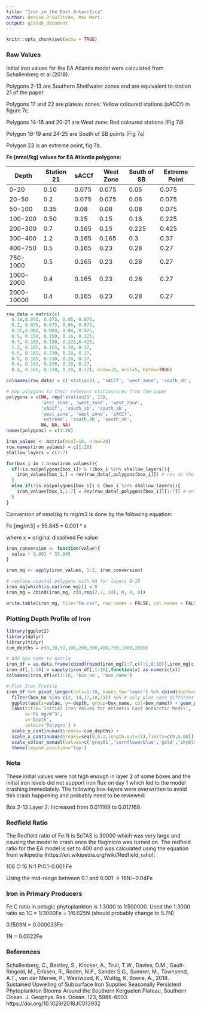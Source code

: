 ```yaml
---
title: "Iron in the East Antarctica"
author: Denise O'Sullivan, Mao Mori.
output: github_document
---
```


```r
knitr::opts_chunk$set(echo = TRUE)
```

### Raw Values
Initial iron values for the EA Atlantis model were calculated from Schallenberg et al.(2018).

Polygons 2-13 are Southern Shelfwater zones and are equivalent to station 21 of the paper.

Polygons 17 and 22 are plateau zones: Yellow coloured stations (sACCf) in figure 7c.

Polygons 14-16 and 20-21 are West zone: Red coloured stations (Fig 7d)

Polygon 18-19 and 24-25 are South of SB points (Fig 7a)

Polygon 23 is an extreme point, fig 7b.

**Fe (nmol/kg) values for EA Atlantis polygons:**

Depth |Station 21|sACCf|West Zone|South of SB|Extreme Point|
------|---|---|---|---|---|
0-20|0.10|0.075|0.075|0.05|0.075|
20-50|0.2|0.075|0.075|0.06|0.075|
50-100|0.35|0.08|0.08|0.08|0.075|
100-200|0.50|0.15|0.15|0.16|0.225|
200-300|0.7|0.165|0.15|0.225|0.425|
300-400|1.2|0.165|0.165|0.3|0.37|
400-750|0.5|0.165|0.23|0.28|0.27|
750-1000|0.5|0.165|0.23|0.28|0.27|
1000-2000|0.4|0.165|0.23|0.28|0.27|
2000-10000|0.4|0.165|0.23|0.28|0.27|

```r
raw_data = matrix(c(
  0.10,0.075, 0.075, 0.05, 0.075,
  0.2, 0.075, 0.075, 0.06, 0.075,
  0.35,0.080, 0.080, 0.08, 0.075,
  0.5, 0.150, 0.150, 0.16, 0.225,
  0.7, 0.165, 0.150, 0.225,0.425,
  1.2, 0.165, 0.165, 0.30, 0.37,
  0.5, 0.165, 0.230, 0.28, 0.27,
  0.5, 0.165, 0.230, 0.28, 0.27,
  0.4, 0.165, 0.230, 0.28, 0.27,
  0.4, 0.165, 0.230, 0.28, 0.27), nrow=10, ncol=5, byrow=TRUE)

colnames(raw_data) = c('station21', 'sACCf', 'west_zone', 'south_sb', 'extreme')

# map polygons to their relevant station/area from the paper
polygons = c(NA, rep('station21', 12), 
             'west_zone', 'west_zone', 'west_zone', 
             'sACCf', 'south_sb', 'south_sb',
             'west_zone', 'west_zone', 'sACCf',
             'extreme', 'south_sb', 'south_sb',
             NA, NA, NA)
names(polygons) = c(1:28) 

iron_values <- matrix(ncol=10, nrow=28)
row.names(iron_values) = c(1:28)
shallow_layers = c(2:7)

for(box_i in 1:nrow(iron_values)){
  if(!is.na(polygons[box_i]) & !(box_i %in% shallow_layers)){
    iron_values[box_i,] = rev(raw_data[,polygons[box_i]]) # rev as the init.nc file the layers are reversed
  }
  else if(!is.na(polygons[box_i]) & (box_i %in% shallow_layers)){
    iron_values[box_i,1:7] = rev(raw_data[,polygons[box_i]][1:7]) # only the 
  } 
}
```
Conversion of nmol/kg to mg/m3 is done by the following equation:

Fe [mg/m3] = 55.845 * 0.001 * x

where x = original dissolved Fe value

```r
iron_conversion <- function(value){
  value * 0.001 * 55.845
}
```

```r
iron_mg <- apply(iron_values, 1:2, iron_conversion)

# replace coastal polygons with NA for layers 8-10
iron_mg[which(is.na(iron_mg))] = 0
iron_mg = cbind(iron_mg, c(0,rep(2.7, 24), 0, 0, 0))

write.table(iron_mg, file="Fe.csv", row.names = FALSE, col.names = FALSE, sep=',')
```

### Plotting Depth Profile of Iron
```r
library(ggplot2)
library(dplyr)
library(tidyr)
cum_depths = c(0,20,50,100,200,300,400,750,1000,2000)

# Add box name to matrix
iron_df = as.data.frame(cbind(rbind(iron_mg[2:7,c(7:1,8:10)],iron_mg[c(1,8:28),10:1]), rownames(iron_mg), polygons))
iron_df[,1:10] = sapply(iron_df[,1:10],function(x) as.numeric(x))
colnames(iron_df)=c(1:10, 'box_no', 'box_name')

# Plot Iron Profile
iron_df %>% pivot_longer(cols=1:10, names_to='layer') %>% cbind(depth=rep(cum_depths, 28)) %>%
  filter(box_no %in% c(2, 14,17,18,23)) %>% # only plot each different profile once
  ggplot(aes(x=value, y=-depth, group=box_name, col=box_name)) + geom_path(size=1.5) +
  labs(title='Initial Iron Values for Atlantis East Antarctic Model',
       x='Fe mg/m^3',
       y='Depth',
       colour='Polygon') +
  scale_y_continuous(breaks=-cum_depths) +
  scale_x_continuous(breaks=seq(0,0.1,length.out=11),limits=c(0,0.08)) +
  scale_colour_manual(values=c('grey61','cornflowerblue','gold','skyblue','orange')) +
  theme(legend.position='top')
```

### Note
These initial values were not high enough in layer 2 of some boxes and the initial iron levels did not support iron flux on day 1 which led to the model crashing immediately. The following box-layers were overwritten to avoid this crash happening and probably need to be reviewed:

Box 2-13 Layer 2: Increased from 0.011169 to 0.012169.

### Redfield Ratio
The Redfield ratio of Fe:N is SeTAS is 30000 which was very large and causing the model to crash once the flagmicro was turned on. The redfield ratio for the EA model is set to 400 and was calculated using the equation from wikipedia (https://en.wikipedia.org/wiki/Redfield_ratio):

106 C:16 N:1 P:0.1-0.001 Fe

Using the mid-range between 0.1 and 0.001 -> 16N:~0.04Fe 

### Iron in Primary Producers
Fe:C ratio in pelagic phytoplankton is 1:3000 to 1:500000. Used the 1:3000 ratio so 1C = 1/3000Fe = 1/6.625N (should probably change to 5.7N)

0.1509N = 0.000033Fe

1N = 0.0022Fe

### References
Schallenberg, C., Bestley, S., Klocker, A., Trull, T.W., Davies, D.M., Gault-Ringold, M., Eriksen, R., Roden, N.P., Sander S.G., Sumner, M., Townsend, A.T., van der Merwe, P., Westwood, K., Wuttig, K, Bowie, A., 2018. Sustained Upwelling of Subsurface Iron Supplies Seasonally Persistent Phytoplankton Blooms Around the Southern Kerguelen Plateau, Southern Ocean. J. Geophys. Res. Ocean. 123, 5986-6003. https://doi.org/10.1029/2018JC013932